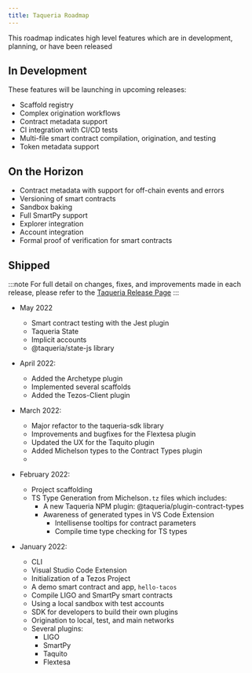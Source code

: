 ```yaml
---
title: Taqueria Roadmap
---
```


 This roadmap indicates high level features which are in development, planning, or have been released

## In Development

These features will be launching in upcoming releases:
- Scaffold registry
- Complex origination workflows 
- Contract metadata support
- CI integration with CI/CD tests
- Multi-file smart contract compilation, origination, and testing
- Token metadata support


## On the Horizon

- Contract metadata with support for off-chain events and errors
- Versioning of smart contracts
- Sandbox baking
- Full SmartPy support
- Explorer integration
- Account integration
- Formal proof of verification for smart contracts

## Shipped

:::note
For full detail on changes, fixes, and improvements made in each release, please refer to the [Taqueria Release Page](/releases/)
:::

- May 2022
  - Smart contract testing with the Jest plugin
  - Taqueria State
  - Implicit accounts
  - @taqueria/state-js library

- April 2022:
  - Added the Archetype plugin
  - Implemented several scaffolds
  - Added the Tezos-Client plugin

- March 2022:
  - Major refactor to the taqueria-sdk library
  - Improvements and bugfixes for the Flextesa plugin
  - Updated the UX for the Taquito plugin
  - Added Michelson types to the Contract Types plugin
  - 

- February 2022:
  - Project scaffolding
  - TS Type Generation from Michelson`.tz` files which includes:
    - A new Taqueria NPM plugin: @taqueria/plugin-contract-types
    - Awareness of generated types in VS Code Extension
      - Intellisense tooltips for contract parameters
      - Compile time type checking for TS types 


- January 2022:
  - CLI
  - Visual Studio Code Extension
  - Initialization of a Tezos Project
  - A demo smart contract and app, `hello-tacos`
  - Compile LIGO and SmartPy smart contracts
  - Using a local sandbox with test accounts
  - SDK for developers to build their own plugins
  - Origination to local, test, and main networks
  - Several plugins:
    - LIGO
    - SmartPy
    - Taquito
    - Flextesa
